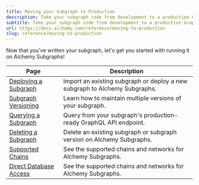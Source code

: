 ```yaml
---
title: Moving your Subgraph to Production
description: Take your subgraph code from development to a production GraphQL API with Alchemy Subgraphs.
subtitle: Take your subgraph code from development to a production GraphQL API with Alchemy Subgraphs.
url: https://docs.alchemy.com/reference/moving-to-production
slug: reference/moving-to-production
---
```


Now that you've written your subgraph, let's get you started with running it on Alchemy Subgraphs!

| Page                                                        | Description                                                                |
| ----------------------------------------------------------- | -------------------------------------------------------------------------- |
| [Deploying a Subgraph](/reference/deploying-a-subgraph)     | Import an existing subgraph or deploy a new subgraph to Alchemy Subgraphs. |
| [Subgraph Versioning](/reference/subgraph-versioning)       | Learn how to maintain multiple versions of your subgraph.                  |
| [Querying a Subgraph](/reference/querying-a-subgraph)       | Query from your subgraph's production-ready GraphQL API endpoint.          |
| [Deleting a Subgraph](/reference/deleting-a-subgraph)       | Delete an existing subgraph or subgraph version on Alchemy Subgraphs.      |
| [Supported Chains](/reference/supported-subgraph-chains)    | See the supported chains and networks for Alchemy Subgraphs.               |
| [Direct Database Access](/reference/direct-database-access) | See the supported chains and networks for Alchemy Subgraphs.               |
